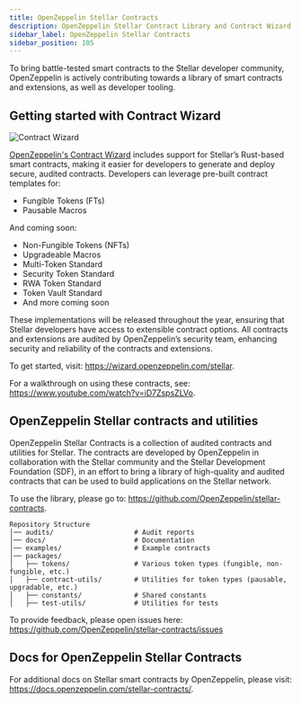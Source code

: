 ```yaml
---
title: OpenZeppelin Stellar Contracts
description: OpenZeppelin Stellar Contract Library and Contract Wizard
sidebar_label: OpenZeppelin Stellar Contracts
sidebar_position: 105
---
```


To bring battle-tested smart contracts to the Stellar developer community, OpenZeppelin is actively contributing towards a library of smart contracts and extensions, as well as developer tooling.

## Getting started with Contract Wizard

![Contract Wizard](/assets/dev-tools/openzeppelin-contract-wizard.png)

[OpenZeppelin's Contract Wizard](https://wizard.openzeppelin.com/stellar) includes support for Stellar’s Rust-based smart contracts, making it easier for developers to generate and deploy secure, audited contracts. Developers can leverage pre-built contract templates for:

- Fungible Tokens (FTs)
- Pausable Macros

And coming soon:

- Non-Fungible Tokens (NFTs)
- Upgradeable Macros
- Multi-Token Standard
- Security Token Standard
- RWA Token Standard
- Token Vault Standard
- And more coming soon

These implementations will be released throughout the year, ensuring that Stellar developers have access to extensible contract options. All contracts and extensions are audited by OpenZeppelin’s security team, enhancing security and reliability of the contracts and extensions.

To get started, visit: https://wizard.openzeppelin.com/stellar.

For a walkthrough on using these contracts, see: https://www.youtube.com/watch?v=iD7ZspsZLVo.

## OpenZeppelin Stellar contracts and utilities

OpenZeppelin Stellar Contracts is a collection of audited contracts and utilities for Stellar. The contracts are developed by OpenZeppelin in collaboration with the Stellar community and the Stellar Development Foundation (SDF), in an effort to bring a library of high-quality and audited contracts that can be used to build applications on the Stellar network.

To use the library, please go to: https://github.com/OpenZeppelin/stellar-contracts.

```
Repository Structure
│── audits/                    # Audit reports
│── docs/                      # Documentation
│── examples/                  # Example contracts
│── packages/
│   ├── tokens/                # Various token types (fungible, non-fungible, etc.)
│   ├── contract-utils/        # Utilities for token types (pausable, upgradable, etc.)
│   ├── constants/             # Shared constants
│   ├── test-utils/            # Utilities for tests

```

To provide feedback, please open issues here: https://github.com/OpenZeppelin/stellar-contracts/issues

## Docs for OpenZeppelin Stellar Contracts

For additional docs on Stellar smart contracts by OpenZeppelin, please visit: https://docs.openzeppelin.com/stellar-contracts/.
